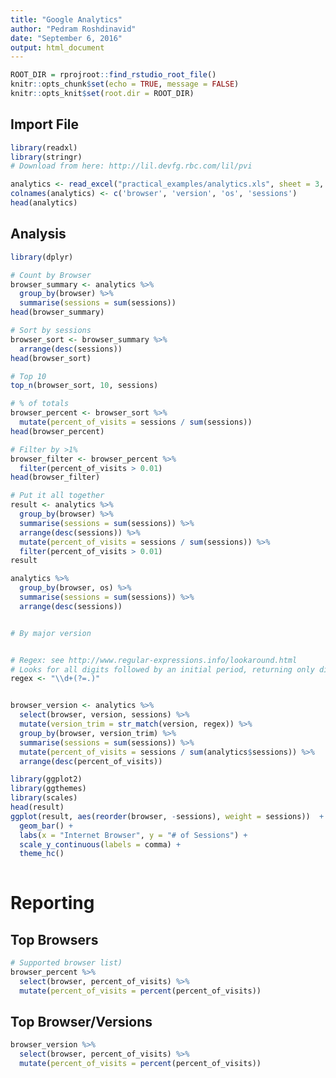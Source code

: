 ```yaml
---
title: "Google Analytics"
author: "Pedram Roshdinavid"
date: "September 6, 2016"
output: html_document
---
```


```r
ROOT_DIR = rprojroot::find_rstudio_root_file()
knitr::opts_chunk$set(echo = TRUE, message = FALSE)
knitr::opts_knit$set(root.dir = ROOT_DIR)
```

## Import File

```r
library(readxl)
library(stringr)
# Download from here: http://lil.devfg.rbc.com/lil/pvi

analytics <- read_excel("practical_examples/analytics.xls", sheet = 3, skip = 4)
colnames(analytics) <- c('browser', 'version', 'os', 'sessions')
head(analytics)
```

## Analysis

```r
library(dplyr)

# Count by Browser
browser_summary <- analytics %>% 
  group_by(browser) %>%
  summarise(sessions = sum(sessions)) 
head(browser_summary)

# Sort by sessions
browser_sort <- browser_summary %>%
  arrange(desc(sessions))
head(browser_sort)

# Top 10 
top_n(browser_sort, 10, sessions)

# % of totals
browser_percent <- browser_sort %>%
  mutate(percent_of_visits = sessions / sum(sessions))
head(browser_percent)

# Filter by >1%
browser_filter <- browser_percent %>% 
  filter(percent_of_visits > 0.01)
head(browser_filter)

# Put it all together
result <- analytics %>%
  group_by(browser) %>%
  summarise(sessions = sum(sessions)) %>%
  arrange(desc(sessions)) %>%
  mutate(percent_of_visits = sessions / sum(sessions)) %>%
  filter(percent_of_visits > 0.01)
result

analytics %>%
  group_by(browser, os) %>% 
  summarise(sessions = sum(sessions)) %>%
  arrange(desc(sessions))


# By major version


# Regex: see http://www.regular-expressions.info/lookaround.html
# Looks for all digits followed by an initial period, returning only digits. 
regex <- "\\d+(?=.)"


browser_version <- analytics %>%
  select(browser, version, sessions) %>%
  mutate(version_trim = str_match(version, regex)) %>% 
  group_by(browser, version_trim) %>%
  summarise(sessions = sum(sessions)) %>%
  mutate(percent_of_visits = sessions / sum(analytics$sessions)) %>%
  arrange(desc(percent_of_visits))
```
```r
library(ggplot2)
library(ggthemes)
library(scales)
head(result)
ggplot(result, aes(reorder(browser, -sessions), weight = sessions))  +
  geom_bar() +
  labs(x = "Internet Browser", y = "# of Sessions") +
  scale_y_continuous(labels = comma) + 
  theme_hc()
 
```


# Reporting

## Top Browsers

```r
# Supported browser list)
browser_percent %>%
  select(browser, percent_of_visits) %>%
  mutate(percent_of_visits = percent(percent_of_visits))
```

## Top Browser/Versions
```r
browser_version %>%
  select(browser, percent_of_visits) %>%
  mutate(percent_of_visits = percent(percent_of_visits))
```


